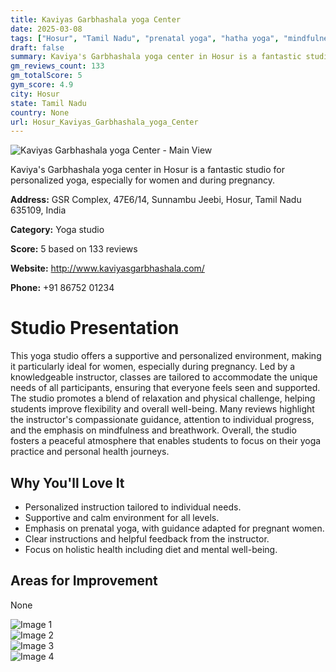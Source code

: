 ```yaml
---
title: Kaviyas Garbhashala yoga Center
date: 2025-03-08
tags: ["Hosur", "Tamil Nadu", "prenatal yoga", "hatha yoga", "mindfulness", "supportive atmosphere", "personalized attention", "Hosur"]  
draft: false
summary: Kaviya's Garbhashala yoga center in Hosur is a fantastic studio for personalized yoga, especially for women and during pregnancy.
gm_reviews_count: 133
gm_totalScore: 5
gym_score: 4.9
city: Hosur
state: Tamil Nadu
country: None
url: Hosur_Kaviyas_Garbhashala_yoga_Center
---
```


<div className="aspect-[16/9] relative my-8">
  <img 
    src="https://lh3.googleusercontent.com/p/AF1QipPmPhjpVW4e2u32YCJjziNga8s_3fq_waxsWf4i=w1920-h1080-k-no"
    alt="Kaviyas Garbhashala yoga Center - Main View"
    className="object-cover absolute inset-0 w-full h-full rounded-lg"
  />
</div>

Kaviya's Garbhashala yoga center in Hosur is a fantastic studio for personalized yoga, especially for women and during pregnancy.

**Address:** GSR Complex, 47E6/14, Sunnambu Jeebi, Hosur, Tamil Nadu 635109, India

**Category:** Yoga studio

**Score:** 5 based on 133 reviews

**Website:** http://www.kaviyasgarbhashala.com/

**Phone:** +91 86752 01234

# Studio Presentation

This yoga studio offers a supportive and personalized environment, making it particularly ideal for women, especially during pregnancy. Led by a knowledgeable instructor, classes are tailored to accommodate the unique needs of all participants, ensuring that everyone feels seen and supported. The studio promotes a blend of relaxation and physical challenge, helping students improve flexibility and overall well-being. Many reviews highlight the instructor's compassionate guidance, attention to individual progress, and the emphasis on mindfulness and breathwork. Overall, the studio fosters a peaceful atmosphere that enables students to focus on their yoga practice and personal health journeys.

## Why You'll Love It

- Personalized instruction tailored to individual needs.
- Supportive and calm environment for all levels.
- Emphasis on prenatal yoga, with guidance adapted for pregnant women.
- Clear instructions and helpful feedback from the instructor.
- Focus on holistic health including diet and mental well-being.

## Areas for Improvement

None

<div className="grid grid-cols-1 xl:grid-cols-2 gap-4 my-8">
<div className="aspect-[4/3] relative"><img src="https://lh3.googleusercontent.com/p/AF1QipMPjyp8Ry_x84bFnZqZidCkA5jc5DiU3HjBTzdu=w1920-h1080-k-no" alt="Image 1" className="object-cover absolute inset-0 w-full h-full rounded-lg" /></div>
<div className="aspect-[4/3] relative"><img src="https://lh3.googleusercontent.com/p/AF1QipN8t5n4wZMuVuNwrXrA4-18nFopLqOcr8KHmLuq=w1920-h1080-k-no" alt="Image 2" className="object-cover absolute inset-0 w-full h-full rounded-lg" /></div>
<div className="aspect-[4/3] relative"><img src="https://lh3.googleusercontent.com/p/AF1QipOSjgNFAh2JV1SLxG2agLdG81lgP2PKoL1PN_hk=w1920-h1080-k-no" alt="Image 3" className="object-cover absolute inset-0 w-full h-full rounded-lg" /></div>
<div className="aspect-[4/3] relative"><img src="https://lh3.googleusercontent.com/p/AF1QipOp2F2tvoUwQQboO6Rtj8YQjv253k4TKMuL6Dfn=w1920-h1080-k-no" alt="Image 4" className="object-cover absolute inset-0 w-full h-full rounded-lg" /></div>
</div>